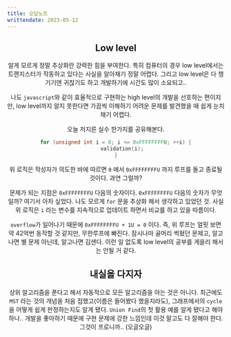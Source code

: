 ---
title: 오답노트
writtendate: 2023-05-12
---

<Header />

## Low level

알게 모르게 정말 추상화란 강력한 힘을 부여한다. 특히 컴퓨터의 경우 low level에서는 트랜지스터가 작동하고 있다는 사실을 알아채기 정말 어렵다. 그리고 low level은 다 챙기기엔 귀찮기도 하고 개발하기에 시간도 많이 소요되고..

나도 `javascript`와 같이 효율적으로 구현하는 high level의 개발을 선호하는 편이지만, low level까지 알지 못한다면 가끔씩 이해하기 어려운 문제를 발견했을 때 쉽게 눈치채기 어렵다.

오늘 저지른 실수 한가지를 공유해본다.

```cpp
for (unsigned int i = 0; i <= 0xFFFFFFFFU; ++i) {
    validation(i);
}
```

위 로직은 작성자가 의도한 바에 따르면 `0` 에서 `0xFFFFFFFFU` 까지 루프를 돌고 종료될 것이다. 과연 그럴까?

문제가 되는 지점은 `0xFFFFFFFFU` 다음의 숫자이다. `0xFFFFFFFFU` 다음의 숫자가 무엇일까? 여기서 아차 싶었다. 나도 모르게 `for` 문을 추상화 해서 생각하고 있었던 것. 사실 위 로직은 `i` 라는 변수를 지속적으로 업데이트 하면서 비교를 하고 있을 따름이다.

`overflow`가 일어나기 때문에 `0xFFFFFFFFU + 1U = 0` 이다. 즉, 위 루프는 얼핏 보면 약 42억번 동작할 것 같지만, 무한루프에 빠진다. 잠시나마 골머리 썩혔던 문제고, 알고나면 별 문제 아닌데, 알고나면 김샌다. 이런 일 없도록 low level의 공부를 게을리 해서는 안될 거 같다.


## 내실을 다지자

상위 알고리즘을 푼다고 해서 자동적으로 모든 알고리즘을 아는 것은 아니다. 최근에도 `MST` 라는 것의 개념을 처음 접했고(이름은 들어봤다 했을지라도), 그래프에서의 `cycle`을 어떻게 쉽게 판정하는지도 알게 됐다. `Union Find`의 첫 활용 예를 알게 됐다고 해야하나.. 개발을 좋아하기 때문에 구현 문제에 강한 느낌인데 이것 말고도 다 잘해야 한다. 그것이 프로니까.. (오글오글)

<TagList />
<Comment />
